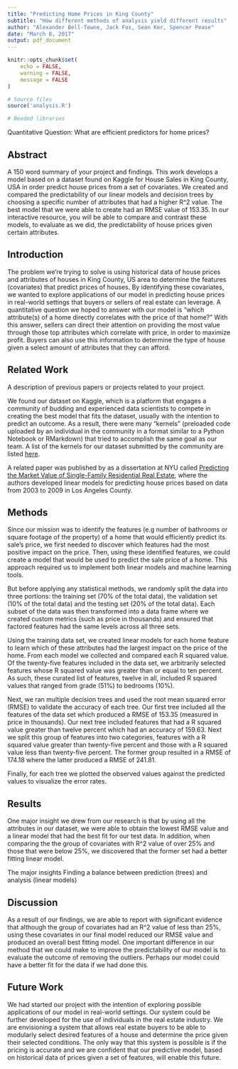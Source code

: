```yaml
---
title: "Predicting Home Prices in King County"
subtitle: "How different methods of analysis yield different results"
author: "Alexander Bell-Towne, Jack Fox, Sean Ker, Spencer Pease"
date: "March 8, 2017"
output: pdf_document
---
```


```r
knitr::opts_chunk$set(
    echo = FALSE,
    warning = FALSE,
    message = FALSE
)

# Source files
source('analysis.R')

# Needed libraries


```

Quantitative Question: What are efficient predictors for home prices?

## Abstract 

A 150 word summary of your project and findings.
This work develops a model based on a dataset found on Kaggle for House Sales in King County, USA in order predict house prices from a set of covariates. We created and compared the predictability of our linear models and decision trees by choosing a specific number of attributes that had a higher R^2 value. The best model that we were able to create had an RMSE value of 153.35. In our interactive resource, you will be able to compare and contrast these models, to evaluate as we did, the predictability of house prices given certain attributes. 


## Introduction

The problem we’re trying to solve is using historical data of house prices and attributes of houses in King County, US area to determine the features (covariates) that predict prices of houses. By identifying these covariates, we wanted to explore applications of our model in predicting house prices in real-world settings that buyers or sellers of real estate can leverage. A quantitative question we hoped to answer with our model is “which attribute(s) of a home directly correlates with the price of that home?” With this answer, sellers can direct their attention on providing the most value through those top attributes which correlate with price, in order to maximize profit. Buyers can also use this information to determine the type of house given a select amount of attributes that they can afford.


## Related Work

A description of previous papers or projects related to your project.

We found our dataset on Kaggle, which is a platform that engages a community of budding and experienced data scientists to compete in creating the best model that fits the dataset, usually with the intention to predict an outcome. As a result, there were many “kernels” (preloaded code uploaded by an individual in the community in a format similar to a Python Notebook or RMarkdown) that tried to accomplish the same goal as our team. A list of the kernels for our dataset submitted by the community are listed [here](https://www.kaggle.com/harlfoxem/housesalesprediction/kernels). 

A related paper was published by as a dissertation at NYU called [Predicting the Market Value of Single-Family Residential Real Estate](https://www.cs.nyu.edu/media/publications/lowrance_roy.pdf), where the authors developed linear models for predicting house prices based on data from 2003 to 2009 in Los Angeles County. 


## Methods 

Since our mission was to identify the features (e.g number of bathrooms or square footage of the property) of a home that would efficiently predict its sale’s price, we first needed to discover which features had the most positive impact on the price. Then, using these identified features, we could create a model that would be used to predict the sale price of a home. This approach required us to implement both linear models and machine learning tools.  

But before applying any statistical methods, we randomly split the data into three portions: the training set (70% of the total data), the validation set (10% of the total data) and the testing set (20% of the total data).  Each subset of the data was then transformed into a data frame where we created custom metrics (such as price in thousands) and ensured that factored features had the same levels across all three sets. 

Using the training data set, we created linear models for each home feature to learn which of these attributes had the largest impact on the price of the home. From each model we collected and compared each R squared value. Of the twenty-five features included in the data set, we arbitrarily selected features whose R squared value was greater than or equal to ten percent. As such, these curated list of features, twelve in all, included R squared values that ranged from grade (51%) to bedrooms (10%). 

Next, we ran multiple decision trees and used the root mean squared error (RMSE) to validate the accuracy of each tree.  Our first tree included all the features of the data set which produced a RMSE of 153.35 (measured in price in thousands). Our next tree included features that had a R squared value greater than twelve percent which had an accuracy of 159.63. Next we split this group of features into two categories, features with a R squared value greater than twenty-five percent and those with a R squared value less than twenty-five percent. The former group resulted in a RMSE of 174.18 where the latter produced a RMSE of 241.81. 

Finally, for each tree we plotted the observed values against the predicted values to visualize the error rates.


## Results

One major insight we drew from our research is that by using all the attributes in our dataset, we were able to obtain the lowest RMSE value and a linear model that had the best fit for our test data. In addition, when comparing the the group of covariates with R^2 value of over 25% and those that were below 25%, we discovered that the former set had a better fitting linear model. 

The major insights 
Finding a balance between prediction (trees) and analysis (linear models)


## Discussion

As a result of our findings, we are able to report with significant evidence that although the group of covariates had an R^2 value of less than 25%, using these covariates in our final model reduced our RMSE value and produced an overall best fitting model. One important difference in our method that we could make to improve the predictability of our model is to evaluate the outcome of removing the outliers. Perhaps our model could have a better fit for the data if we had done this. 


## Future Work

We had started our project with the intention of exploring possible applications of our model in real-world settings. Our system could be further developed for the use of individuals in the real estate industry. We are envisioning a system that allows real estate buyers to be able to modularly select desired features of a house and determine the price given their selected conditions. The only way that this system is possible is if the pricing is accurate and we are confident that our predictive model, based on historical data of prices given a set of features, will enable this future.
